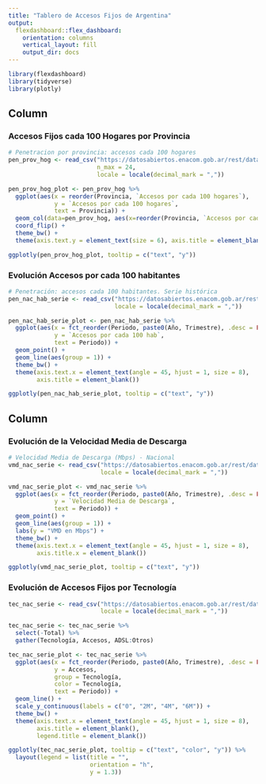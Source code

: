 ```yaml
---
title: "Tablero de Accesos Fijos de Argentina"
output: 
  flexdashboard::flex_dashboard:
    orientation: columns
    vertical_layout: fill
    output_dir: docs
---
```


```r
library(flexdashboard)
library(tidyverse)
library(plotly)
```

Column {data-width=500}
-----------------------------------------------------------------------

### Accesos Fijos cada 100 Hogares por Provincia

```r
# Penetracion por provincia: accesos cada 100 hogares
pen_prov_hog <- read_csv("https://datosabiertos.enacom.gob.ar/rest/datastreams/275028/data.csv", 
                         n_max = 24, 
                         locale = locale(decimal_mark = ","))

pen_prov_hog_plot <- pen_prov_hog %>% 
  ggplot(aes(x = reorder(Provincia, `Accesos por cada 100 hogares`),
             y = `Accesos por cada 100 hogares`,
             text = Provincia)) +
  geom_col(data=pen_prov_hog, aes(x=reorder(Provincia, `Accesos por cada 100 hogares`)), fill = "red") +
  coord_flip() +
  theme_bw() +
  theme(axis.text.y = element_text(size = 6), axis.title = element_blank())

ggplotly(pen_prov_hog_plot, tooltip = c("text", "y"))

```

### Evolución Accesos por cada 100 habitantes

```r
# Penetración: accesos cada 100 habitantes. Serie histórica
pen_nac_hab_serie <- read_csv("https://datosabiertos.enacom.gob.ar/rest/datastreams/281491/data.csv",
                              locale = locale(decimal_mark = ","))

pen_nac_hab_serie_plot <- pen_nac_hab_serie %>% 
  ggplot(aes(x = fct_reorder(Periodo, paste0(Año, Trimestre), .desc = FALSE), 
             y = `Accesos por cada 100 hab`,
             text = Periodo)) +
  geom_point() +
  geom_line(aes(group = 1)) +
  theme_bw() +
  theme(axis.text.x = element_text(angle = 45, hjust = 1, size = 8),
        axis.title = element_blank())

ggplotly(pen_nac_hab_serie_plot, tooltip = c("text", "y"))

```

Column {data-width=500}
-----------------------------------------------------------------------

### Evolución de la Velocidad Media de Descarga

```r
# Velocidad Media de Descarga (Mbps) - Nacional
vmd_nac_serie <- read_csv("https://datosabiertos.enacom.gob.ar/rest/datastreams/275016/data.csv", col_names = c("Año", "Trimestre", "Velocidad Media de Descarga", "Periodo"), skip = 1,
                          locale = locale(decimal_mark = ","))

vmd_nac_serie_plot <- vmd_nac_serie %>% 
  ggplot(aes(x = fct_reorder(Periodo, paste0(Año, Trimestre), .desc = FALSE), 
             y = `Velocidad Media de Descarga`,
             text = Periodo)) +
  geom_point() +
  geom_line(aes(group = 1)) +
  labs(y = "VMD en Mbps") +
  theme_bw() +
  theme(axis.text.x = element_text(angle = 45, hjust = 1, size = 8),
        axis.title.x = element_blank())

ggplotly(vmd_nac_serie_plot, tooltip = c("text", "y"))

```

### Evolución de Accesos Fijos por Tecnología

```r
tec_nac_serie <- read_csv("https://datosabiertos.enacom.gob.ar/rest/datastreams/275029/data.csv",
                          locale = locale(decimal_mark = ","))

tec_nac_serie <- tec_nac_serie %>% 
  select(-Total) %>% 
  gather(Tecnología, Accesos, ADSL:Otros)

tec_nac_serie_plot <- tec_nac_serie %>% 
  ggplot(aes(x = fct_reorder(Periodo, paste0(Año, Trimestre), .desc = FALSE), 
             y = Accesos,
             group = Tecnología,
             color = Tecnología,
             text = Periodo)) +
  geom_line() +
  scale_y_continuous(labels = c("0", "2M", "4M", "6M")) +
  theme_bw() +
  theme(axis.text.x = element_text(angle = 45, hjust = 1, size = 8), 
        axis.title = element_blank(), 
        legend.title = element_blank())

ggplotly(tec_nac_serie_plot, tooltip = c("text", "color", "y")) %>% 
  layout(legend = list(title = "", 
                       orientation = "h",
                       y = 1.3))

```

